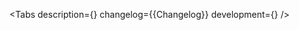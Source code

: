 

<Meta of={Stories} />

<ComponentHeader
    name='Table'
    children='Набор компонентов для построения таблиц.'
/>

<Tabs
    description={<Description />}
    changelog={<Markdown>{Changelog}</Markdown>}
    development={<Development />}
/>
